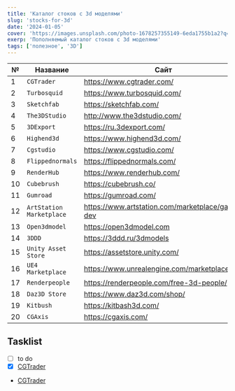 ```yaml
---
title: 'Каталог стоков с 3d моделями'
slug: 'stocks-for-3d'
date: '2024-01-05'
cover: 'https://images.unsplash.com/photo-1678257355149-6eda1755b1a2?q=80&w=1932&auto=format&fit=crop&ixlib=rb-4.0.3&ixid=M3wxMjA3fDB8MHxwaG90by1wYWdlfHx8fGVufDB8fHx8fA%3D%3D'
exerp: 'Пополняемый каталог стоков с 3d моделями'
tags: ['полезное', '3D']
---
```



| № | Название | Сайт |
| ---- | ---- | ----------- |
| 1 | `CGTrader` | https://www.cgtrader.com/ |
| 2	| `Turbosquid` | https://www.turbosquid.com/ |
| 3	| `Sketchfab` | https://sketchfab.com/ |
| 4	| `The3DStudio` | http://www.the3dstudio.com/ |
| 5	| `3DExport` | https://ru.3dexport.com/ |
| 6	| `Highend3d` | https://www.highend3d.com/ |
| 7	| `Cgstudio` | https://www.cgstudio.com/ |
| 8	| `Flippednormals` | https://flippednormals.com/ |
| 9	| `RenderHub` | https://www.renderhub.com/ |
| 10 | `Cubebrush` | https://cubebrush.co/ |
| 11 | `Gumroad` | https://gumroad.com/ |
| 12 | `ArtStation Marketplace` | https://www.artstation.com/marketplace/game-dev |
| 13 | `Open3dmodel` | https://open3dmodel.com |
| 14 | `3DDD` | https://3ddd.ru/3dmodels |
| 15 | `Unity Asset Store` | https://assetstore.unity.com/ |
| 16 | `UE4 Marketplace` | https://www.unrealengine.com/marketplace |
| 17 | `Renderpeople` | https://renderpeople.com/free-3d-people/ |
| 18 | `Daz3D Store` | https://www.daz3d.com/shop/ |
| 19 | `Kitbush` | https://kitbash3d.com/ |
| 20 | `CGAxis` | https://cgaxis.com/ |


## Tasklist

* [ ] to do
* [x] [CGTrader](https://www.cgtrader.com/)
* [CGTrader](https://www.cgtrader.com/)